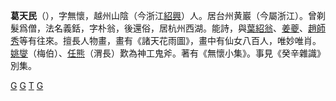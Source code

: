 '''葛天民'''（{{bd|?||?||}}），字無懷，越州山陰（今浙江[[紹興|紹興]]）人。居台州黄巖（今屬浙江）。曾剃髮爲僧，法名義銛，字朴翁，後還俗，居杭州西湖。能詩，與[[葉紹翁|葉紹翁]]、[[姜夔|姜夔]]、[[趙師秀|趙師秀]]等有往來。擅長人物畫，畫有《諸天花雨圖》，畫中有仙女八百人，唯妙唯肖。[[姚燮|姚燮]]（梅伯）、[[任熊|任熊]]（渭長）歎為神工鬼斧。著有《無懷小集》。事見《癸辛雜識》別集。

[[Category:宋朝畫家|G]]
[[Category:紹興人|G]]
[[Category:葛姓|T]]
[[Category:還俗人物|G]]
{{China-painter-stub}}
{{宋朝人物小作品}}